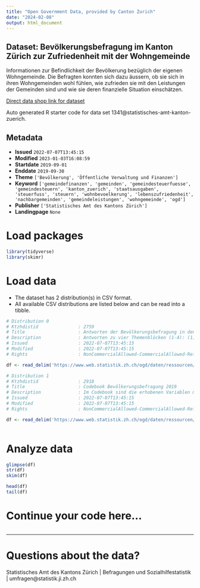 ```yaml
---
title: "Open Government Data, provided by Canton Zurich"
date: "2024-02-08"
output: html_document
---
```


## Dataset: Bevölkerungsbefragung im Kanton Zürich zur Zufriedenheit mit der Wohngemeinde 

Informationen zur Befindlichkeit der Bevölkerung bezüglich der eigenen Wohngemeinde. Die Befragten konnten sich dazu äussern, ob sie sich in ihren Wohngemeinden wohl fühlen, wie zufrieden sie mit den Leistungen der Gemeinden sind und wie sie deren finanzielle Situation einschätzen.

[Direct data shop link for dataset](https://www.zh.ch/de/politik-staat/statistik-daten/datenkatalog.html#/datasets/1341@statistisches-amt-kanton-zuerich)

Auto generated R starter code for data set 1341@statistisches-amt-kanton-zuerich.

## Metadata

- **Issued** `2022-07-07T13:45:15`
- **Modified** `2023-01-03T16:08:59`
- **Startdate** `2019-09-01`
- **Enddate** `2019-09-30`
- **Theme** `['Bevölkerung', 'Öffentliche Verwaltung und Finanzen']`
- **Keyword** `['gemeindefinanzen', 'gemeinden', 'gemeindesteuerfuesse', 'gemeindesteuern', 'kanton_zuerich', 'staatsausgaben', 'steuerfuss', 'steuern', 'wohnbevoelkerung', 'lebenszufriedenheit', 'nachbargemeinden', 'gemeindeleistungen', 'wohngemeinde', 'ogd']`
- **Publisher** `['Statistisches Amt des Kantons Zürich']`
- **Landingpage** `None`


# Load packages

```r

library(tidyverse)
library(skimr)

```

# Load data

-   The dataset has 2 distribution(s) in CSV format.
-   All available CSV distributions are listed below and can be read into a tibble.

```r

# Distribution 0
# Ktzhdistid               : 2759
# Title                    : Antworten der Bevölkerungsbefragung in den Zürcher Gemeinden 2019
# Description              : Antworten zu vier Themenblöcken (1-4): (1) Identifikation mit Wohnort und Zufriedenheit in der Wohngemeinde; (2) Gemeindeleistungen, Wichtigkeit dieser Aspekte und Zufriedenheit mit der Umsetzung durch Gemeinden; (3) Beurteilung Höhe der Steuern, kommunaler Steuerfuss und Bandbreite der kommunalen Steuerfüsse, in welche Themen sollen Steuergelder zukünftig investiert werden?; (4) Bereitschaft Dienstleistungen der Wohngemeinde in einer Nachbargemeinde zu beziehen, beziehungsweise welche Massnahmen zu ergreifen sind, wenn zentrale Dienstleistungen nicht mehr selbstständig von der Wohngemeinde erfüllt werden können.
# Issued                   : 2022-07-07T13:45:15
# Modified                 : 2022-07-07T13:45:15
# Rights                   : NonCommercialAllowed-CommercialAllowed-ReferenceRequired

df <- read_delim('https://www.web.statistik.zh.ch/ogd/daten/ressourcen/KTZH_00001341_00002759.csv')

# Distribution 1
# Ktzhdistid               : 2918
# Title                    : Codebook Bevölkerungsbefragung 2019
# Description              : Im Codebook sind die erhobenen Variablen mit den möglichen Ausprägungen beschrieben. 
# Issued                   : 2022-07-07T13:45:15
# Modified                 : 2022-07-07T13:45:15
# Rights                   : NonCommercialAllowed-CommercialAllowed-ReferenceRequired

df <- read_delim('https://www.web.statistik.zh.ch/ogd/daten/ressourcen/KTZH_00001341_00002918.csv')



```

# Analyze data

```r

glimpse(df)
str(df)
skim(df)

head(df)
tail(df)

```

# Continue your code here...

```r

```

------------------------------------------------------------------------

# Questions about the data?

Statistisches Amt des Kantons Zürich | Befragungen und Sozialhilfestatistik | umfragen@statistik.ji.zh.ch
